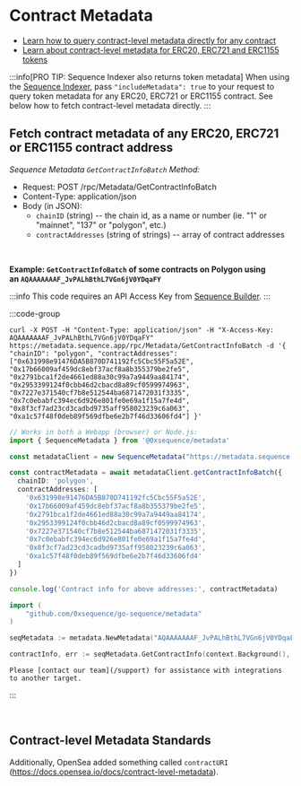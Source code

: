 # Contract Metadata

* [Learn how to query contract-level metadata directly for any contract](/api/metadata/token-metadata#fetch-token-metadata-for-any-erc721-or-erc1155-contract)
* [Learn about contract-level metadata for ERC20, ERC721 and ERC1155 tokens](/api/metadata/token-metadata#token-metadata-standards)

:::info[PRO TIP: Sequence Indexer also returns token metadata]
When using the [Sequence Indexer](/api/indexer/overview), pass `"includeMetadata": true` to your request to
query token metadata for any ERC20, ERC721 or ERC1155 contract. See below how to fetch
contract-level metadata directly.
:::


## Fetch contract metadata of any ERC20, ERC721 or ERC1155 contract address

*Sequence Metadata `GetContractInfoBatch` Method:*

* Request: POST /rpc/Metadata/GetContractInfoBatch
* Content-Type: application/json
* Body (in JSON):
  * `chainID` (string) -- the chain id, as a name or number (ie. "1" or "mainnet", "137" or "polygon", etc.)
  * `contractAddresses` (string of strings) -- array of contract addresses

<br />

**Example: `GetContractInfoBatch` of some contracts on Polygon using an `AQAAAAAAAF_JvPALhBthL7VGn6jV0YDqaFY`**

:::info
This code requires an API Access Key from [Sequence Builder](https://sequence.build).
:::

:::code-group

```shell [cURL]
curl -X POST -H "Content-Type: application/json" -H "X-Access-Key: AQAAAAAAAF_JvPALhBthL7VGn6jV0YDqaFY" https://metadata.sequence.app/rpc/Metadata/GetContractInfoBatch -d '{ "chainID": "polygon", "contractAddresses": ["0x631998e91476DA5B870D741192fc5Cbc55F5a52E", "0x17b66009af459dc8ebf37acf8a8b355379be2fe5", "0x2791bca1f2de4661ed88a30c99a7a9449aa84174", "0x2953399124f0cbb46d2cbacd8a89cf0599974963", "0x7227e371540cf7b8e512544ba6871472031f3335", "0x7c0ebabfc394ec6d926e801fe0e69a1f15a7fe4d", "0x8f3cf7ad23cd3cadbd9735aff958023239c6a063", "0xa1c57f48f0deb89f569dfbe6e2b7f46d33606fd4"] }'
```

```ts [Typescript]
// Works in both a Webapp (browser) or Node.js:
import { SequenceMetadata } from '@0xsequence/metadata'

const metadataClient = new SequenceMetadata("https://metadata.sequence.app", "AQAAAAAAAF_JvPALhBthL7VGn6jV0YDqaFY")

const contractMetadata = await metadataClient.getContractInfoBatch({
  chainID: 'polygon',
  contractAddresses: [
    '0x631998e91476DA5B870D741192fc5Cbc55F5a52E',
    '0x17b66009af459dc8ebf37acf8a8b355379be2fe5',
    '0x2791bca1f2de4661ed88a30c99a7a9449aa84174',
    '0x2953399124f0cbb46d2cbacd8a89cf0599974963',
    '0x7227e371540cf7b8e512544ba6871472031f3335',
    '0x7c0ebabfc394ec6d926e801fe0e69a1f15a7fe4d',
    '0x8f3cf7ad23cd3cadbd9735aff958023239c6a063',
    '0xa1c57f48f0deb89f569dfbe6e2b7f46d33606fd4'
  ]
})

console.log('Contract info for above addresses:', contractMetadata)
```

```go [Go]
import (
	"github.com/0xsequence/go-sequence/metadata"
)

seqMetadata := metadata.NewMetadata("AQAAAAAAAF_JvPALhBthL7VGn6jV0YDqaFY")

contractInfo, err := seqMetadata.GetContractInfo(context.Background(), "polygon", "0x631998e91476DA5B870D741192fc5Cbc55F5a52E")
```

```shell [Other]
Please [contact our team](/support) for assistance with integrations to another target.
```

:::

<br />


## Contract-level Metadata Standards

Additionally, OpenSea added something called `contractURI` (https://docs.opensea.io/docs/contract-level-metadata).

